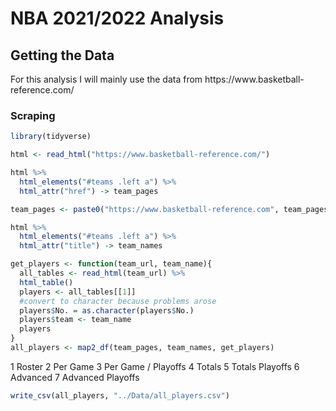 # NBA 2021/2022 Analysis
## Getting the Data

For this analysis I will mainly use the data from https://www.basketball-reference.com/

### Scraping 
```{r}
library(tidyverse)
```

```{r}
html <- read_html("https://www.basketball-reference.com/")

html %>%
  html_elements("#teams .left a") %>%
  html_attr("href") -> team_pages

team_pages <- paste0("https://www.basketball-reference.com", team_pages)

```
```{r}
html %>%
  html_elements("#teams .left a") %>%
  html_attr("title") -> team_names
```

```{r}
get_players <- function(team_url, team_name){
  all_tables <- read_html(team_url) %>%
  html_table()
  players <- all_tables[[1]]
  #convert to character because problems arose
  players$No. = as.character(players$No.)
  players$team <- team_name
  players
}
all_players <- map2_df(team_pages, team_names, get_players)
```

1 Roster
2 Per Game
3 Per Game / Playoffs
4 Totals
5 Totals Playoffs
6 Advanced
7 Advanced Playoffs

```{r}
write_csv(all_players, "../Data/all_players.csv")

```

